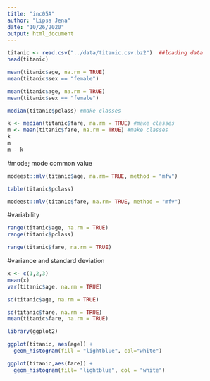 ```yaml
---
title: "inc05A"
author: "Lipsa Jena"
date: "10/26/2020"
output: html_document
---
```

```r
titanic <- read.csv("../data/titanic.csv.bz2")  ##loading data
head(titanic)                        
```

```r
mean(titanic$age, na.rm = TRUE)
mean(titanic$sex == "female")
```

```r
mean(titanic$age, na.rm = TRUE)
mean(titanic$sex == "female")
```

```r
median(titanic$pclass) #make classes
```

```r
k <- median(titanic$fare, na.rm = TRUE) #make classes
m <- mean(titanic$fare, na.rm = TRUE) #make classes
k
m
m - k
```

#mode; mode common value

```r
modeest::mlv(titanic$age, na.rm= TRUE, method = "mfv")
```

```r
table(titanic$pclass)
```

```r
modeest::mlv(titanic$fare, na.rm= TRUE, method = "mfv")
```
#variability
```r
range(titanic$age, na.rm = TRUE)
range(titanic$pclass)
```

```r
range(titanic$fare, na.rm = TRUE)

```


#variance and standard deviation
```r
x <- c(1,2,3)
mean(x)
var(titanic$age, na.rm = TRUE)

```
```r
sd(titanic$age, na.rm = TRUE)
```


```r
sd(titanic$fare, na.rm = TRUE)
mean(titanic$fare, na.rm = TRUE)
```

```r
library(ggplot2)
```

```r
ggplot(titanic, aes(age)) +
  geom_histogram(fill = "lightblue", col="white")
```



```r
ggplot(titanic,aes(fare)) +
  geom_histogram(fill= "lightblue", col = "white")
```































